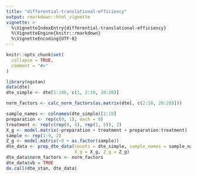 ```yaml
---
title: "differential-translational-efficiency"
output: rmarkdown::html_vignette
vignette: >
  %\VignetteIndexEntry{differential-translational-efficiency}
  %\VignetteEngine{knitr::rmarkdown}
  %\VignetteEncoding{UTF-8}
---
```


```r
knitr::opts_chunk$set(
  collapse = TRUE,
  comment = "#>"
)
```

```r
library(ngstan)
data(dte)
dte_simple <- dte[1:100, c(1, 2:10, 20:28)]
```

```r
norm_factors <- calc_norm_factors(as.matrix(dte[, c(2:10, 20:28)]))

sample_names <- colnames(dte_simple)[2:19]
preparation <- rep(c(0, 1), each = 9)
treatment <- rep(c(rep(0, 4), rep(1, 5)), 2)
X_g <- model.matrix(~preparation + treatment + preparation:treatment)
sample <- rep(1:9, 2)
Z_g <- model.matrix(~0 + as.factor(sample))
dte_data <- prep_dte_data(counts = dte_simple, sample_names = sample_names,
                          X_g = X_g, Z_g = Z_g)
dte_data$norm_factors <- norm_factors
dte_data$vb = TRUE
do.call(dte_stan, dte_data)

```


